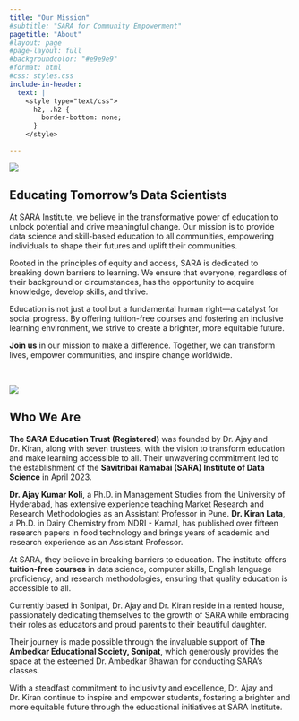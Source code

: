```yaml
---
title: "Our Mission"
#subtitle: "SARA for Community Empowerment"
pagetitle: "About"
#layout: page
#page-layout: full
#backgroundcolor: "#e9e9e9"
#format: html
#css: styles.css
include-in-header: 
  text: |
    <style type="text/css">
      h2, .h2 {
        border-bottom: none;
      }
    </style>

---
```


<!-- [At the Savitribai Ramabai (SARA) Institute of Data Science, our mission is to **democratize data science** by tearing down barriers of privilege, technical complexity, and financial exclusion. Through global collaborations with experts, hands-on mentorship, and accessible resources, we equip learners to harness data for innovation, equity, and societal progress. Together, we’re building a future where education is a universal right—not a luxury—and where every individual can shape tomorrow’s data-driven world.]{.p-mission} -->

<!-- <br> -->

::: {.col}
::: {.card}

::: {.centering}

![](images/banner.png)

:::

## Educating Tomorrow's Data Scientists

At SARA Institute, we believe in the transformative power of education to unlock potential and drive meaningful change. Our mission is to provide data science and skill-based education to all communities, empowering individuals to shape their futures and uplift their communities.  

Rooted in the principles of equity and access, SARA is dedicated to breaking down barriers to learning. We ensure that everyone, regardless of their background or circumstances, has the opportunity to acquire knowledge, develop skills, and thrive.  

Education is not just a tool but a fundamental human right—a catalyst for social progress. By offering tuition-free courses and fostering an inclusive learning environment, we strive to create a brighter, more equitable future.  

**Join us** in our mission to make a difference. Together, we can transform lives, empower communities, and inspire change worldwide.  

:::
:::

<br>

::: {.col}
::: {.card}

::: {.centering}

![](images/founders-kiran-ajay.jpeg)
:::

## Who We Are

**The SARA Education Trust (Registered)** was founded by Dr. Ajay and Dr. Kiran, along with seven trustees, with the vision to transform education and make learning accessible to all. Their unwavering commitment led to the establishment of the **Savitribai Ramabai (SARA) Institute of Data Science** in April 2023.  

**Dr. Ajay Kumar Koli**, a Ph.D. in Management Studies from the University of Hyderabad, has extensive experience teaching Market Research and Research Methodologies as an Assistant Professor in Pune. **Dr. Kiran Lata**, a Ph.D. in Dairy Chemistry from NDRI - Karnal, has published over fifteen research papers in food technology and brings years of academic and research experience as an Assistant Professor.  

At SARA, they believe in breaking barriers to education. The institute offers **tuition-free courses** in data science, computer skills, English language proficiency, and research methodologies, ensuring that quality education is accessible to all.  

Currently based in Sonipat, Dr. Ajay and Dr. Kiran reside in a rented house, passionately dedicating themselves to the growth of SARA while embracing their roles as educators and proud parents to their beautiful daughter.  

Their journey is made possible through the invaluable support of **The Ambedkar Educational Society, Sonipat**, which generously provides the space at the esteemed Dr. Ambedkar Bhawan for conducting SARA's classes.  

With a steadfast commitment to inclusivity and excellence, Dr. Ajay and Dr. Kiran continue to inspire and empower students, fostering a brighter and more equitable future through the educational initiatives at SARA Institute.  

:::
:::

<br>
